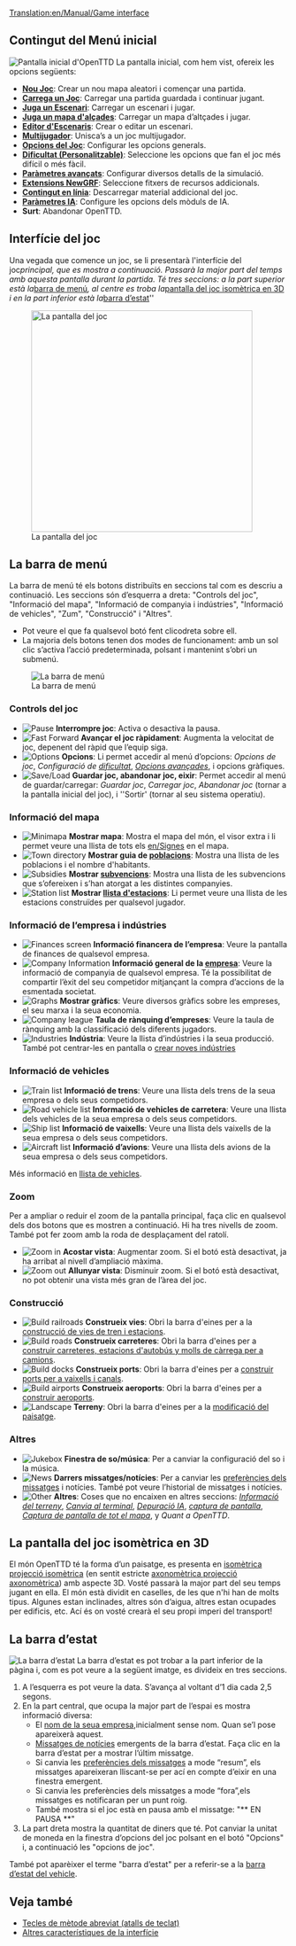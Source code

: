 [[Translation:en/Manual/Game interface]]
{{ca/Manual/Taula de contingut}}
==Contingut del Menú inicial==
[[File:ca/Manual/Main menu new game.png|frame|center|Pantalla inicial d'OpenTTD]]
La pantalla inicial, com hem vist, ofereix les opcions següents:
* '''[[ca/Manual/Nou Joc|Nou Joc]]''': Crear un nou mapa aleatori i començar una partida.
* '''[[ca/Partides guardades|Carrega un Joc]]''': Carregar una partida guardada i continuar jugant.
* '''[[ca/Escenari|Juga un Escenari]]''': Carregar un escenari i jugar.
* '''[[ca/Mapa d'alçades|Juga un mapa d'alçades]]''': Carregar un mapa d’altçades i jugar.
* '''[[ca/Editor d'Escenaris|Editor d'Escenaris]]''': Crear o editar un escenari.
* '''[[ca/Multijugador|Multijugador]]''': Unisca’s a un joc multijugador.
* '''[[ca/Finestra Opcions del Joc|Opcions del Joc]]''': Configurar les opcions generals.
* '''[[ca/Dificultat|Dificultat (Personalitzable)]]''': Seleccione les opcions que fan el joc més difícil o més fàcil.
* '''[[ca/Archive/Manual/Settings/Paràmetres avançats|Paràmetres avançats]]''': Configurar diversos detalls de la simulació.
* '''[[ca/Extensions NewGRF|Extensions NewGRF]]''': Seleccione fitxers de recursos addicionals.
* '''[[ca/Contingut en línia|Contingut en línia]]''': Descarregar material addicional del joc.
* '''[[ca/Paràmetres IA|Paràmetres IA]]''': Configure les opcions dels mòduls de IA.
* '''Surt''': Abandonar OpenTTD.

==Interfície del joc==
Una vegada que comence un joc, se li presentarà l'interfície del joc'' principal, que es mostra a continuació. Passarà la major part del temps amb aquesta pantalla durant la partida. Té tres seccions: a la part superior està la ''[[#la-barra-de-menu|barra de menú]]'', al centre es troba la ''[[#la-pantalla-del-joc-isometrica-en-3d|pantalla del joc isomètrica en 3D ]]'' i en la part inferior està la ''[[#la-barra-d-estat|barra d’estat]]''

[[File:en/Manual/Interface.png|thumb|none|400px|La pantalla del joc]]

==La barra de menú==
La barra de menú té els botons distribuïts en seccions tal com es descriu a continuació. Les seccions són d’esquerra a dreta: "Controls del joc", "Informació del mapa", "Informació de companyia i indústries", "Informació de vehicles", "Zum", "Construcció" i "Altres".
* Pot veure el que fa qualsevol botó fent clicodreta sobre ell.
* La majoria dels botons tenen dos modes de funcionament: amb un sol clic s’activa l’acció predeterminada, polsant i mantenint s’obri un submenú.
[[File:en/Manual html 2bcbc8d0.png|none|frame|La barra de menú]]

===Controls del joc===
*[[File:en/Manual/Manual html m7fd3f2df.png|Pause]] '''Interrompre joc''': Activa o desactiva la pausa.
*[[File:en/Manual/Manual html m56d46b8f.png|Fast Forward]] '''Avançar el joc ràpidament''': Augmenta la velocitat de joc, depenent del ràpid que l’equip siga.
*[[File:en/Manual/Manual html md7ebe52.png|Options]] '''Opcions''': Li permet accedir al menú d’opcions: ''Opcions de joc'', ''Configuració de [[ca/Dificultat|dificultat]]'', ''[[ca/Opcions avançades|Opcions avançades]]'', i opcions gràfiques.
*[[File:en/Manual/Manual html m3ad9dba5.png|Save/Load]] '''Guardar joc, abandonar joc, eixir''': Permet accedir al menú de guardar/carregar: ''Guardar joc'', ''Carregar joc'', ''Abandonar joc'' (tornar a la pantalla inicial del joc), i ''Sortir' (tornar al seu sistema operatiu).

===Informació del mapa===
*[[File:en/Manual/Manual html m6cb2b7aa.png|Minimapa]] '''Mostrar mapa''': Mostra el mapa del món, el visor extra i li permet veure una llista de tots els [[en/Signes]] en el mapa.
*[[File:en/Manual/Manual html m58c015ad.png|Town directory]] '''Mostrar guia de [[ca/Manual/Població|poblacions]]''':  Mostra una llista de les poblacions i el nombre d'habitants.
*[[File:en/Manual/Manual html 54594ccb.png|Subsidies]] '''Mostrar [[ca/Manual/Subvencions|subvencions]]''': Mostra una llista de les subvencions que s’ofereixen i s’han atorgat a les distintes companyies.
*[[File:en/Manual/Manual html m791b53c3.png|Station list]] '''Mostrar [[ca/Llista d’estacions|llista d'estacions]]''': Li permet veure una llista de les estacions construïdes per qualsevol jugador.

===Informació de l’empresa i indústries===
*[[File:en/Manual/Manual html 63e6566d.png|Finances screen]] '''Informació financera de l’empresa''': Veure la pantalla de finances de qualsevol empresa.
*[[File:en/Manual/Manual html 12e20f5b.png|Company Information]] '''Informació general de la [[es/Empresa|empresa]]''': Veure la informació de companyia de qualsevol empresa. Té la possibilitat de compartir l’èxit del seu competidor mitjançant la compra d’accions de la esmentada societat.
*[[File:en/Manual/Manual html 36354981.png|Graphs]] '''Mostrar gràfics''': Veure diversos gràfics sobre les empreses, el seu marxa i la seua economia.
*[[File:en/Manual/Manual html 2a553acb.png|Company league]] '''Taula de rànquing d’empreses''': Veure la taula de rànquing amb la classificació dels diferents jugadors.
*[[File:en/Manual/Manual html m4d6ba21e.png|Industries]] '''Indústria''': Veure la llista d’indústries i la seua producció. També pot centrar-les en pantalla o [[ca/Industries#crear-noves-industries|crear noves indústries]]

===Informació de vehicles===
*[[File:en/Manual/Manual html m16a497ce.png|Train list]] '''Informació de trens''': Veure una llista dels trens de la seua empresa o dels seus competidors.
*[[File:en/Manual/Manual html m3518e48c.png|Road vehicle list]] '''Informació de vehicles de carretera''': Veure una llista dels vehicles de la seua empresa o dels seus competidors.
*[[File:en/Manual/Manual html 53123a33.png|Ship list]] '''Informació de vaixells''': Veure una llista dels vaixells de la seua empresa o dels seus competidors.
*[[File:en/Manual/Manual html 442702e6.png|Aircraft list]] '''Informació d’avions''': Veure una llista dels avions de la seua empresa o dels seus competidors.

Més informació en [[ca/Llista de vehicles|llista de vehicles]].

===Zoom===
Per a ampliar o reduir el zoom de la pantalla principal, faça clic en qualsevol dels dos botons que es mostren a continuació. Hi ha tres nivells de zoom. També pot fer zoom amb la roda de desplaçament del ratolí.
*[[File:en/Manual/Manual html 628b2aa3.png|Zoom in]] '''Acostar vista''': Augmentar zoom. Si el botó està desactivat, ja ha arribat al nivell d’ampliació màxima.
*[[File:en/Manual/Manual html m55168bcb.png|Zoom out]] '''Allunyar vista''': Disminuir zoom. Si el botó està desactivat, no pot obtenir una vista més gran de l’àrea del joc.

===Construcció===
*[[File:en/Manual/Manual html m772c5b23.png|Build railroads]] '''Construeix vies''': Obri la barra d'eines per a la [[ca/Construcció de ferrocarril|construcció de vies de tren i estacions]].
*[[File:en/Manual/Manual html ma6d6c8c.png|Build roads]] '''Construeix carreteres''': Obri la barra d'eines per a [[ca/Manual/Construir carreteres|construir carreteres, estacions d'autobús y molls de càrrega per a camions]].
*[[File:en/Manual/Manual html m2cc0c4cd.png|Build docks]] '''Construeix ports''': Obri la barra d'eines per a [[ca/Construir rutes marítimes|construir ports per a vaixells i canals]].
*[[File:en/Manual/Manual html 1ae92703.png|Build airports]] '''Construeix aeroports''': Obri la barra d'eines per a [[ca/Manual/Construir aeroports|construir aeroports]].
*[[File:en/Manual/Manual html m233f8633.png|Landscape]] '''Terreny''': Obri la barra d'eines per a la [[ca/Manual/Paisatge|modificació del paisatge]].

===Altres===
*[[File:en/Manual/Manual html m6a2249c4.png|Jukebox]] '''Finestra de so/música''': Per a canviar la configuració del so i la música.
*[[File:en/Manual/Manual html 2a55c3aa.png|News]] '''Darrers missatges/notícies''': Per a canviar les [[ca/Preferències dels Missatges|preferències dels missatges]] i notícies. També pot veure l’historial de missatges i notícies.
*[[File:en/Manual/Manual html 51cda05b.png|Other]] '''Altres''': Coses que no encaixen en altres seccions: ''[[ca/Informació del terreny|Informació del terreny]]'', ''[[ca/Terminal|Canvia al terminal]]'', ''[[ca/Depuració IA|Depuració IA]]'', ''[[ca/Captura de pantalla|captura de pantalla]]'', ''[[es/Captura de pantalla de tot el mapa|Captura de pantalla de tot el mapa]]'', y ''Quant a OpenTTD''.

==La pantalla del joc isomètrica en 3D==
El món OpenTTD té la forma d’un paisatge, es presenta en [https://www.wikipedia.org/wiki/ca:projecció isomètrica projecció isomètrica] (en sentit estricte [https://www.wikipedia.org/wiki/ca:projecció axonomètrica projecció axonomètrica]) amb aspecte 3D. Vosté passarà la major part del seu temps jugant en ella. El món està dividit en caselles, de les que n'hi han de molts tipus. Algunes estan inclinades, altres són d’aigua, altres estan ocupades per edificis, etc. Ací és on vosté crearà el seu propi imperi del transport!

==La barra d’estat==
[[File:ca/Manual/Status-bar.png|none|frame|La barra d’estat]]
La barra d’estat es pot trobar a la part inferior de la pàgina i, com es pot veure a la següent imatge, es divideix en tres seccions.
#A l’esquerra es pot veure la data. S’avança al voltant d’1 dia cada 2,5 segons.
#En la part central, que ocupa la major part de l’espai es mostra informació diversa:
#*El [[ca/Empresa de transports|nom de la seua empresa]],inicialment sense nom. Quan se’l pose apareixerà aquest.
#*[[ca/Missatges de notícies|Missatges de notícies]] emergents de la barra d’estat. Faça clic en la barra d’estat per a mostrar l’últim missatge.
#*Si canvia les [[ca/Preferències dels Missatges|preferències dels missatges]] a mode “resum”, els missatges apareixeran lliscant-se per ací en compte d’eixir en una finestra emergent.
#*Si canvia les preferències dels missatges a mode “fora”,els missatges es notificaran per un punt roig.
#* També mostra si el joc està en pausa amb el missatge: "** EN PAUSA **"
#La part dreta mostra la quantitat de diners que té. Pot canviar la unitat de moneda en la finestra d’opcions del joc polsant en el botó "Opcions" i, a continuació les "opcions de joc".

També pot aparèixer el terme "barra d’estat" per a referir-se a la [[ca/Barra d’estat|barra d’estat del vehicle]].

==Veja també==
* [[ca/Tecles de mètode abreviat|Tecles de mètode abreviat (atalls de teclat)]]
* [[ca/Altres característiques de la interfície|Altres característiques de la interfície]]